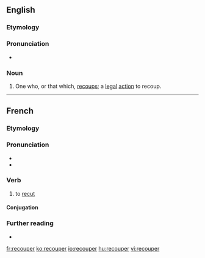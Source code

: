 ==English==

===Etymology===
{{suffix|recoup|er|lang=en}}

===Pronunciation===
* {{rhymes|uːpə(ɹ)|lang=en}}

===Noun===
{{en-noun}}

# One who, or that which, [[recoup]]s; a [[legal]] [[action]] to recoup.

----

==French==

===Etymology===
{{prefix|re|couper|lang=fr}}

===Pronunciation===
* {{IPA|/ʁə.ku.pe/|lang=fr}}
* {{homophones|lang=fr|recoupai|recoupez|recoupé|recoupée|recoupées|recoupés}}

===Verb===
{{fr-verb}}

# {{lb|fr|transitive}} to [[recut]]

====Conjugation====
{{fr-conj-auto}}

===Further reading===
* {{R:TLFi}}

[[fr:recouper]]
[[ko:recouper]]
[[io:recouper]]
[[hu:recouper]]
[[vi:recouper]]